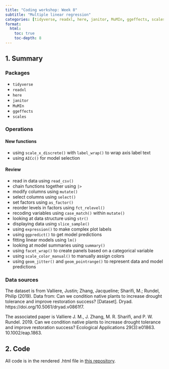 ```yaml
---
title: "Coding workshop: Week 8"
subtitle: "Multiple linear regression"
categories: [tidyverse, readxl, here, janitor, MuMIn, ggeffects, scales, scale_x_discrete, AICc, read_csv, pipe operators, '|>', mutate, select, as_factor, fct_relevel, case_match, str, slice_sample, expression, ggpredict, lm, summary, facet_wrap, scale_color_manual, geom_jitter, geom_pointrange, github, forking]
format:
  html:
    toc: true
    toc-depth: 8
---
```


## 1. Summary

### Packages

- `tidyverse`  
- `readxl`  
- `here`  
- `janitor`  
- `MuMIn`  
- `ggeffects`  
- `scales`

### Operations

#### New functions

- using `scale_x_discrete()` with `label_wrap()` to wrap axis label text  
- using `AICc()` for model selection

#### Review

- read in data using `read_csv()`  
- chain functions together using ` |> `  
- modify columns using `mutate()`  
- select columns using `select()`  
- set factors using `as_factor()`  
- reorder levels in factors using `fct_relevel()`  
- recoding variables using `case_match()` within `mutate()`  
- looking at data structure using `str()`  
- displaying data using `slice_sample()`  
- using `expression()` to make complex plot labels  
- using `ggpredict()` to get model predictions  
- fitting linear models using `lm()`  
- looking at model summaries using `summary()`  
- using `facet_wrap()` to create panels based on a categorical variable  
- using `scale_color_manual()` to manually assign colors  
- using `geom_jitter()` and `geom_pointrange()` to represent data and model predictions


### Data sources

The dataset is from Valliere, Justin; Zhang, Jacqueline; Sharifi, M.; Rundel, Philip (2019). Data from: Can we condition native plants to increase drought tolerance and improve restoration success? [Dataset]. Dryad. https://doi.org/10.5061/dryad.v0861f7.  

The associated paper is Valliere J. M., J. Zhang, M. R. Sharifi, and P. W. Rundel. 2019. Can we condition native plants to increase drought tolerance and improve restoration success? Ecological Applications 29(3):e01863. 10.1002/eap.1863.

## 2. Code

All code is in the rendered .html file in [this repository](https://github.com/an-bui/ENVS-193DS_workshop-08).

